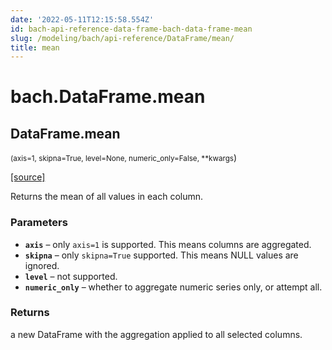 ```yaml
---
date: '2022-05-11T12:15:58.554Z'
id: bach-api-reference-data-frame-bach-data-frame-mean
slug: /modeling/bach/api-reference/DataFrame/mean/
title: mean
---
```


# bach.DataFrame.mean

<div className="method">

## <span className="additional-name">DataFrame.</span><span className="name">mean</span>

<small className="parameter-list">(<span className="parameter" id="axis">axis=1</span>, <span className="parameter" id="skipna">skipna=True</span>, <span className="parameter" id="level">level=None</span>, <span className="parameter" id="numeric_only">numeric_only=False</span>, <span className="parameter" id="**">\*\*kwargs</span></small>)


&#8203;<span className="view-source">[[source]](https://github.com/objectiv/objectiv-analytics/blob/main/bach/bach/dataframe.py)</span>

<div className="content">

Returns the mean of all values in each column.


### Parameters

* **`axis`** – only `axis=1` is supported. This means columns are aggregated.
* **`skipna`** – only `skipna=True` supported. This means NULL values are ignored.
* **`level`** – not supported.
* **`numeric_only`** – whether to aggregate numeric series only, or attempt all.



### Returns

a new DataFrame with the aggregation applied to all selected columns.



</div>


</div>
